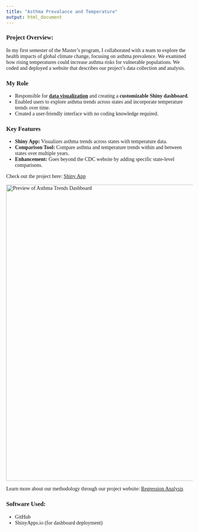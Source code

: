 ```yaml
---
title: "Asthma Prevalance and Temperature"
output: html_document
---
```


<style>
body {
    font-family: 'Georgia', serif;
}

h1, h2, h3 {
    font-family: 'Georgia', serif;
}
</style>

### Project Overview:

In my first semester of the Master's program, I collaborated with a team to explore the health impacts of global climate change, focusing on asthma prevalence. We examined how rising temperatures could increase asthma risks for vulnerable populations. We coded and deployed a website that describes our project's data collection and analysis. 

### My Role

- Responsible for [**data visualization**](https://zzihanlin.github.io/p8105_final/mapping.html) and creating a **customizable Shiny dashboard**.
- Enabled users to explore asthma trends across states and incorporate temperature trends over time.
- Created a user-friendly interface with no coding knowledge required.

### Key Features

- **Shiny App:** Visualizes asthma trends across states with temperature data. 
- **Comparison Tool:** Compare asthma and temperature trends within and between states over multiple years.
- **Enhancement:** Goes beyond the CDC website by adding specific state-level comparisons.

Check out the project here: [Shiny App](https://klopez67.shinyapps.io/final_draft/)  

```{=html}
<a href="https://klopez67.shinyapps.io/final_draft/">
    <img src="images/shiny.png" alt="Preview of Asthma Trends Dashboard" width="800"/>
</a>
```


Learn more about our methodology through our project website: [Regression Analysis](https://zzihanlin.github.io/p8105_final/index.html)

### Software Used:
- GitHub  
- ShinyApps.io (for dashboard deployment)








